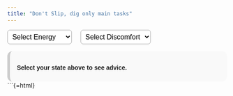 ```yaml
---
title: "Don't Slip, dig only main tasks"
---
```


<style>
  .advice-card {
    background-color: #f9f9f9;
    border-radius: 12px;
    padding: 1rem;
    margin-top: 1rem;
    font-family: sans-serif;
    border-left: 6px solid #ccc;
  }

  .advice-card p {
    margin-bottom: 0.5rem;
    font-weight: 600;
  }

  .advice-card ul {
    padding-left: 1.2rem;
    margin: 0;
  }

  .controls {
    margin-bottom: 1rem;
  }

  select {
    margin-right: 1rem;
    padding: 0.4rem;
    font-size: 1rem;
    border-radius: 6px;
    border: 1px solid #aaa;
    background-color: white;
    transition: background-color 0.3s ease;
  }

  /* Dynamic classes for dropdowns */
  .btn-green {
    background-color: #e6f4ea;
  }

  .btn-orange {
    background-color: #fff4e5;
  }

  .btn-red {
    background-color: #fcebea;
  }
</style>

<div class="controls">
  <select id="energySelect">
    <option value="" disabled selected hidden>Select Energy</option>
    <option value="high">High Energy</option>
    <option value="medium">Medium Energy</option>
    <option value="low">Low Energy</option>
  </select>
  <select id="discomfortSelect">
    <option value="" disabled selected hidden>Select Discomfort</option>
    <option value="low">Low Discomfort</option>
    <option value="high">High Discomfort</option>
  </select>
</div>

<div class="advice-card" id="adviceCard">
  <p>Select your state above to see advice.</p>
</div>

```{=html}
<script>
const adviceMap = {
  'high_low': [
    "Can't focus due to high energy.",
    "Do some physical exercise to remove it.",
    "Do a coding problem or mental maths to remove extra energy.",
    "Avoid high‑reward distractions.",
    "Previously boring tasks will be lucrative now but don't get distracted.",
  ],
  'high_high': [
    "Feeling on edge and gonna explode.",
    "Pause & breathe to regain control.",
    "Use pen + paper if needed.",
    "Okay to let go in training tasks and continue doing it for sake of training."
  ],
  'medium_low': [
    "Stable state but high chance of slip‑up.",
    "Bootstrap and build momentum for work.",
    "Complete something easy.",
    "Avoid high‑reward distractions.",
    "Previously boring tasks will be lucrative now but don't get distracted.",
    "if boredom, don't add and search other tasks, do more creative sub-tasks from your main tasks."
  ],
  'medium_high': [
    "Annoyed at first glance.",
    "Start with the most interesting part to bootstrap momentum.",
    "Complete something easy.",
    "Avoid high‑reward distractions."
  ],
  'low_low': [
    "Physically low energy but stable.",
    "Do step‑by‑step work and keep doing it.",
    "Move body to gain some energy.",
    "Avoid high‑reward distractions."
  ],
  'low_high': [
    "Very annoyed, high burnout risk.",
    "Don't do high‑cognition work—only low‑cog tasks.",
    "Move body to gain some energy.",
    "Avoid high‑reward distractions."
  ]
};

const energySelect = document.getElementById('energySelect');
const discomfortSelect = document.getElementById('discomfortSelect');
const adviceCard = document.getElementById('adviceCard');

function updateAdvice() {
  const key = `${energySelect.value}_${discomfortSelect.value}`;
  if (energySelect.value && discomfortSelect.value) {
    const items = adviceMap[key] || ["No advice found."];

    // Main point bolded
    const mainPoint = `<p><strong>→ ${items[0]}</strong></p>`;
    const details = items.slice(1).map(i => `<li>${i}</li>`).join('');

    adviceCard.innerHTML = mainPoint + `<ul>${details}</ul>`;
  }

  updateDropdownColors();
}

function updateDropdownColors() {
  const key = `${energySelect.value}_${discomfortSelect.value}`;
  const e = energySelect;
  const d = discomfortSelect;

  // Reset classes
  [e, d].forEach(el => {
    el.classList.remove('btn-green', 'btn-orange', 'btn-red');
  });

  if (!e.value || !d.value) return;

  if (key === 'high_high') {
    e.classList.add('btn-red');
    d.classList.add('btn-red');
  } else if (e.value === 'high' || d.value === 'high') {
    e.classList.add('btn-orange');
    d.classList.add('btn-orange');
  } else {
    e.classList.add('btn-green');
    d.classList.add('btn-green');
  }
}

energySelect.addEventListener('change', updateAdvice);
discomfortSelect.addEventListener('change', updateAdvice);
</script>
